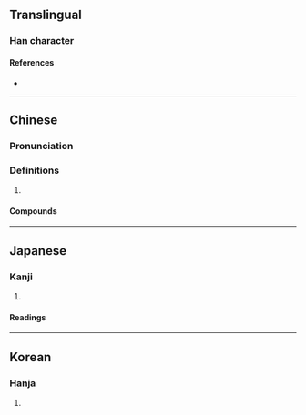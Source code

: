 {{character info}}
==Translingual==

===Han character===
{{Han char|rn=9|rad=人|as=12|sn=14|four=27282|canj=OTCO,XOTCO|ids=⿰亻欺}}

====References====
* {{Han ref|kx=0116.260|dkj=01101|dj=0248.040|hdz=10217.060|uh=50DB|ud=20699|bh=E0F5|bd=57589}}

----

==Chinese==
{{zh-forms}}

===Pronunciation===
{{zh-pron
|m=qī
|m-s=
|dg=
|c=hei1
|c-t=
|g=
|h=pfs=
|j=
|md=
|mn=
|mn-t=
|w=
|x=
|mc=y
|oc=y
|cat=a,v
}}

===Definitions===
{{zh-hanzi}}

# {{zh-only|僛僛}}

====Compounds====
{{zh-der|僛僛}}

----

==Japanese==

===Kanji===
{{ja-kanji|grade=|rs=人12}}

# {{rfdef|ja|sort=人12}}

====Readings====
{{ja-readings
|goon=き
|kanon=き
}}

----

==Korean==

===Hanja===
{{ko-hanja|hangeul=기|rv=gi|mr=ki}}

# {{rfdef|ko|sort=人12}}